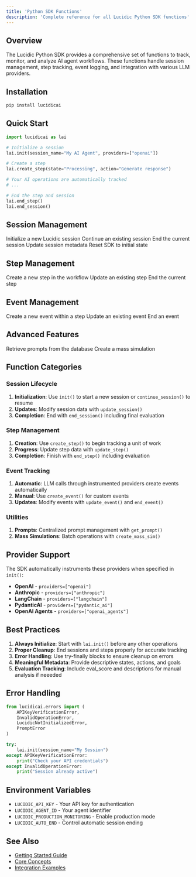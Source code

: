 ```yaml
---
title: 'Python SDK Functions'
description: 'Complete reference for all Lucidic Python SDK functions'
---
```


## Overview

The Lucidic Python SDK provides a comprehensive set of functions to track, monitor, and analyze AI agent workflows. These functions handle session management, step tracking, event logging, and integration with various LLM providers.

## Installation

```bash
pip install lucidicai
```

## Quick Start

```python
import lucidicai as lai

# Initialize a session
lai.init(session_name="My AI Agent", providers=["openai"])

# Create a step
lai.create_step(state="Processing", action="Generate response")

# Your AI operations are automatically tracked
# ...

# End the step and session
lai.end_step()
lai.end_session()
```

## Session Management

<CardGroup cols={2}>
  <Card title="init" icon="play" href="/api-reference/api_functions/init">
    Initialize a new Lucidic session
  </Card>
  <Card title="continue_session" icon="forward" href="/api-reference/api_functions/continue_session">
    Continue an existing session
  </Card>
  <Card title="end_session" icon="stop" href="/api-reference/api_functions/end_session">
    End the current session
  </Card>
  <Card title="update_session" icon="pen" href="/api-reference/api_functions/update_session">
    Update session metadata
  </Card>
  <Card title="reset_sdk" icon="rotate" href="/api-reference/api_functions/reset_sdk">
    Reset SDK to initial state
  </Card>
</CardGroup>

## Step Management

<CardGroup cols={2}>
  <Card title="create_step" icon="plus" href="/api-reference/api_functions/create_step">
    Create a new step in the workflow
  </Card>
  <Card title="update_step" icon="pen" href="/api-reference/api_functions/update_step">
    Update an existing step
  </Card>
  <Card title="end_step" icon="check" href="/api-reference/api_functions/end_step">
    End the current step
  </Card>
</CardGroup>

## Event Management

<CardGroup cols={2}>
  <Card title="create_event" icon="bolt" href="/api-reference/api_functions/create_event">
    Create a new event within a step
  </Card>
  <Card title="update_event" icon="pen" href="/api-reference/api_functions/update_event">
    Update an existing event
  </Card>
  <Card title="end_event" icon="flag-checkered" href="/api-reference/api_functions/end_event">
    End an event
  </Card>
</CardGroup>

## Advanced Features

<CardGroup cols={2}>
  <Card title="get_prompt" icon="message" href="/api-reference/api_functions/get_prompt">
    Retrieve prompts from the database
  </Card>
  <Card title="create_mass_sim" icon="layer-group" href="/api-reference/api_functions/create_mass_sim">
    Create a mass simulation
  </Card>
</CardGroup>

## Function Categories

### Session Lifecycle

1. **Initialization**: Use `init()` to start a new session or `continue_session()` to resume
2. **Updates**: Modify session data with `update_session()`
3. **Completion**: End with `end_session()` including final evaluation

### Step Management

1. **Creation**: Use `create_step()` to begin tracking a unit of work
2. **Progress**: Update step data with `update_step()`
3. **Completion**: Finish with `end_step()` including evaluation

### Event Tracking

1. **Automatic**: LLM calls through instrumented providers create events automatically
2. **Manual**: Use `create_event()` for custom events
3. **Updates**: Modify events with `update_event()` and `end_event()`

### Utilities

1. **Prompts**: Centralized prompt management with `get_prompt()`
2. **Mass Simulations**: Batch operations with `create_mass_sim()`

## Provider Support

The SDK automatically instruments these providers when specified in `init()`:

- **OpenAI** - `providers=["openai"]`
- **Anthropic** - `providers=["anthropic"]`
- **LangChain** - `providers=["langchain"]`
- **PydanticAI** - `providers=["pydantic_ai"]`
- **OpenAI Agents** - `providers=["openai_agents"]`

## Best Practices

1. **Always Initialize**: Start with `lai.init()` before any other operations
2. **Proper Cleanup**: End sessions and steps properly for accurate tracking
3. **Error Handling**: Use try-finally blocks to ensure cleanup on errors
4. **Meaningful Metadata**: Provide descriptive states, actions, and goals
5. **Evaluation Tracking**: Include eval_score and descriptions for manual analysis if neeeded

## Error Handling

```python
from lucidicai.errors import (
    APIKeyVerificationError,
    InvalidOperationError,
    LucidicNotInitializedError,
    PromptError
)

try:
    lai.init(session_name="My Session")
except APIKeyVerificationError:
    print("Check your API credentials")
except InvalidOperationError:
    print("Session already active")
```

## Environment Variables

- `LUCIDIC_API_KEY` - Your API key for authentication
- `LUCIDIC_AGENT_ID` - Your agent identifier
- `LUCIDIC_PRODUCTION_MONITORING` - Enable production mode
- `LUCIDIC_AUTO_END` - Control automatic session ending

## See Also

- [Getting Started Guide](/getting-started/python)
- [Core Concepts](/core-concepts/sessions)
- [Integration Examples](/integrations/openai)